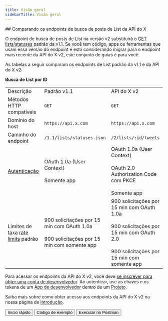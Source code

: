 ```yaml
---
title: Visão geral
sidebarTitle: Visão geral
---
```



<div id="comparing-x-apis-list-posts-lookup-endpoints">
  ## Comparando os endpoints de busca de posts de List da API do X
</div>

O endpoint de busca de posts de List na versão v2 substituirá o [GET lists/statuses](https://developer.x.com/en/docs/twitter-api/v1/accounts-and-users/create-manage-lists/api-reference/get-lists-statuses) padrão da v1.1. Se você tem código, apps ou ferramentas que usam essa versão do endpoint e está considerando migrar para o endpoint mais recente da API do X v2, este conjunto de guias é para você.

As tabelas a seguir comparam os endpoints de List padrão da v1.1 e da API do X v2:

**Busca de List por ID**

|     |     |     |
| :--- | :--- | :--- |
| Descrição | Padrão v1.1 | API do X v2 |
| Métodos HTTP compatíveis | `GET` | `GET` |
| Domínio do host | `https://api.x.com` | `https://api.x.com` |
| Caminho do endpoint | `/1.1/lists/statuses.json` | `/2/lists/:id/tweets` |
| [Autenticação](/pt-BR/resources/fundamentals/authentication) | OAuth 1.0a (User Context)<br /><br />Somente app | OAuth 1.0a (User Context)<br /><br />OAuth 2.0 Authorization Code com PKCE<br /><br />Somente app |
| Limites de taxa [rate limits](/pt-BR/resources/fundamentals/rate-limits) padrão | 900 solicitações por 15 min com OAuth 1.0a<br /><br />900 solicitações por 15 min com somente app | 900 solicitações por 15 min com OAuth 1.0a<br /><br />900 solicitações por 15 min com OAuth 2.0<br /><br />900 solicitações por 15 min com somente app |

Para acessar os endpoints da API do X v2, você deve [se inscrever para obter uma conta de desenvolvedor](https://developer.x.com/en/portal/petition/essential/basic-info). Ao autenticar, use as chaves e os tokens de um [App de desenvolvedor](/pt-BR/resources/fundamentals/developer-apps) dentro de um [Projeto](/pt-BR/resources/fundamentals/projects).

Saiba mais sobre como obter acesso aos endpoints da API do X v2 na nossa página de [introdução](/pt-BR/x-api/getting-started/getting-access).

<div className="flex space-x-2">
  <Button href="/pt-BR/x-api/lists/list-tweets/quickstart">
    Início rápido
  </Button>

  <Button href="https://github.com/xdevplatform/Twitter-API-v2-sample-code">
    Código de exemplo
  </Button>

  <Button href="https://app.getpostman.com/run-collection/9956214-784efcda-ed4c-4491-a4c0-a26470a67400">
    Executar no Postman
  </Button>
</div>